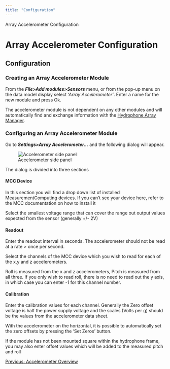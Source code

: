 ```yaml
---
title: "Configuration"
---
```

 Array Accelerometer Configuration  

Array Accelerometer Configuration
=================================

Configuration
-------------

### Creating an Array Accelerometer Module

From the **_File>Add modules>Sensors_** menu, or from the pop-up menu on the data model display select _'Array Accelerometer'_. Enter a name for the new module and press Ok.

The accelerometer module is not dependent on any other modules and will automatically find and exchange information with the [Hydrophone Array Manager](../../../utilities/hydrophoneArrayManagerHelp/docs/Array_Overview.html).

### Configuring an Array Accelerometer Module

Go to **_Settings>Array Accelerometer..._** and the following dialog will appear.

  
![Accelerometer side panel](images/ArrayAccelConfig.png)  

The dialog is divided into three sections

#### MCC Device

In this section you will find a drop down list of installed MeasurementComputing devices. If you can't see your device here, refer to the MCC documentation on how to install it

Select the smallest voltage range that can cover the range out output values expected from the sensor (generally +/- 2V)

#### Readout

Enter the readout interval in seconds. The accelerometer should not be read at a rate > once per second.

Select the channels of the MCC device which you wish to read for each of the x,y and z accelerometers.

Roll is measured from the x and z accelerometers, Pitch is measured from all three. If you only wish to read roll, there is no need to read out the y axis, in which case you can enter -1 for this channel number.

#### Calibration

Enter the calibration values for each channel. Generally the Zero offset voltage is half the power supply voltage and the scales (Volts per g) should be the values from the accelerometer data sheet.

With the accelerometer on the horizontal, it is possible to automatically set the zero offsets by pressing the 'Set Zeros' button.

If the module has not been mounted square within the hydrophone frame, you may also enter offset values which will be added to the measured pitch and roll

[Previous: Accelerometer Overview](arrayAccelerometer.html)